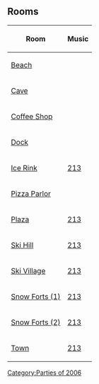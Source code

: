 

==Rooms==
{|class="wikitable" style="margin: 1em auto;"
!Room!!Music
|-
|[[Media:ArtworkRoomsBeach13.swf|Beach]]||{{n/a|?}}
|-
|[[Media:ArtworkRoomsCave14.swf|Cave]]||{{n/a|?}}
|-
|[[Media:ArtworkRoomsCoffee12.swf|Coffee Shop]]||{{n/a|?}}
|-
|[[Media:ArtworkRoomsDock14.swf|Dock]]||{{n/a|?}}
|-
|[[Media:ArtworkRoomsRink20.swf|Ice Rink]]||[[Media:Music213.swf|213]]
|-
|[[Media:ArtworkRoomsPizza14.swf|Pizza Parlor]]||{{n/a|?}}
|-
|[[Media:ArtworkRoomsPlaza21.swf|Plaza]]||[[Media:Music213.swf|213]]
|-
|[[Media:ArtworkRoomsMtn12.swf|Ski Hill]]||[[Media:Music213.swf|213]]
|-
|[[Media:ArtworkRoomsVillage15.swf|Ski Village]]||[[Media:Music213.swf|213]]
|-
|[[Media:ArtworkRoomsForts16.swf|Snow Forts (1)]]||[[Media:Music213.swf|213]]
|-
|[[Media:ArtworkRoomsForts17.swf|Snow Forts (2)]]||[[Media:Music213.swf|213]]
|-
|[[Media:ArtworkRoomsTown15.swf|Town]]||[[Media:Music213.swf|213]]
|}


{{Parties}}

[[Category:Parties of 2006]]